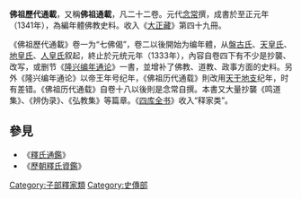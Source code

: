 {{pov|time=2017-07-28T09:35:59+00:00}}
{{unreferenced|time=2017-07-28T09:29:28+00:00}}
{{佛教}}
'''佛祖歷代通載'''，又稱'''佛祖通載'''，凡二十二卷。元代[[念常|念常]]撰，成書於至正元年（1341年），為編年體佛教史料。收入《[[大正藏|大正藏]]》第四十九冊。

《佛祖歷代通載》卷一为“七佛偈”，卷二以後開始为编年體，从[[盤古|盤古氏]]、[[天皇氏|天皇氏]]、[[地皇氏|地皇氏]]、[[人皇氏|人皇氏]]叙起，終止於元统元年（1333年），內容自卷四下有不少是抄襲、改写，或删节《[[隆兴编年通论|隆兴编年通论]]》一書，並增补了佛教、道教、政事方面的史料。另外《隆兴编年通论》以帝王年号纪年，《佛祖历代通载》則改用[[天干|天干]][[地支|地支]]纪年，时有差错。《佛祖历代通载》自卷十八以後則是念常自撰。本書又大量抄襲《鸣道集》、《辨伪录》、《弘教集》等篇章。《[[四库全书|四库全书]]》收入“释家类”。

==參見==
* 《[[釋氏通鑑|釋氏通鑑]]》
* 《[[歷朝釋氏資鑑|歷朝釋氏資鑑]]》


{{China-buddhism-book-shizhuan}}

[[Category:子部釋家類|Category:子部釋家類]]
[[Category:史傳部|Category:史傳部]]